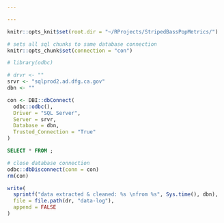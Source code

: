 ```yaml
---

---
```


```r

knitr::opts_knit$set(root.dir = "~/RProjects/StripedBassPopMetrics/")

# sets all sql chunks to same database connection
knitr::opts_chunk$set(connection = "con")

```

```r

# library(odbc)

```

```r

# drvr <- ""
srvr <- "sqlprod2.ad.dfg.ca.gov"
dbn <- ""

con <- DBI::dbConnect(
  odbc::odbc(), 
  Driver = "SQL Server", 
  Server = srvr, 
  Database = dbn, 
  Trusted_Connection = "True"
)

```

<!-- begin SQL queries -->

```sql

SELECT * FROM ;

```

<!-- end SQL queries -->

```r

# close database connection
odbc::dbDisconnect(conn = con)
rm(con)

```

```r

write(
  sprintf("data extracted & cleaned: %s \nfrom %s", Sys.time(), dbn),
  file = file.path(dr, "data-log"),
  append = FALSE
)

```

